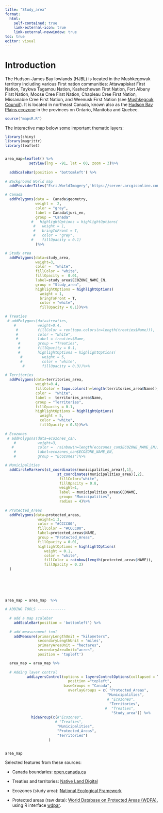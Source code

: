 ```yaml
---
title: "Study_area"
format:
  html:
    self-contained: true
    link-external-icon: true
    link-external-newwindow: true
toc: true
editor: visual
---
```


# Introduction

The Hudson-James Bay lowlands (HJBL) is located in the Mushkegowuk territory including various First nation communities: Attawapiskat First Nation, Taykwa Tagamou Nation, Kashechewan First Nation, Fort Albany First Nation, Moose Cree First Nation, Chapleau Cree First Nation, Missanabie Cree First Nation, and Weenusk First Nation (see [Mushkegouk Council](https://mushkegowuk.ca/)). It is located in northeast Canada, known also as the [Hudson Bay Plains ecozone](http://www.ecozones.ca/english/zone/index.html) in the provinces on Ontario, Manitoba and Quebec.

```r

source("mapsR.R")


```

The interactive map below some important thematic layers:

```r


library(shiny)
library(magrittr)
library(leaflet)


area_map=leaflet() %>%
           setView(lng = -91, lat = 60, zoom = 3)%>%
   
  addScaleBar(position = 'bottomleft') %>%
  
# Background World map
  addProviderTiles("Esri.WorldImagery",'https://server.arcgisonline.com/ArcGIS/rest/services/World_Imagery/MapServer/tile/{z}/{y}/{x}') %>%

# Canada
  addPolygons(data =  Canada$geometry,
              weight =  2,
              color = "grey",
              label = Canada$juri_en,
              group = "Canada"
            #   highlightOptions = highlightOptions(
             #   weight = 1,
             #   bringToFront = T,
             #   color = "grey",
            #    fillOpacity = 0.1)
              )%>%

# Study area
  addPolygons(data=study_area,
              weight=3,
              color =  "white",
              fillColor = "white",
              fillOpacity =  0.01,
              label=study_area$ECOZONE_NAME_EN,
              group = "Study_area",
              highlightOptions = highlightOptions(
                weight = 1,
                bringToFront = T,
                color = "white",
                fillOpacity = 0.1))%>%
  
# Treaties
 # addPolygons(data=treaties,
    #          weight=0.4,
     #         fillColor = rev(topo.colors(n=length(treaties$Name))),
     #         color = "white",
     #         label = treaties$Name,
      #        group = "Treaties",
      #        fillOpacity = 0.1,
      #        highlightOptions = highlightOptions(
       #         weight = 5,
       #         color = "white",
        #        fillOpacity = 0.3))%>%
  
# Territories
  addPolygons(data=territories_area,
              weight=0.4,
              fillColor = topo.colors(n=length(territories_area$Name)),
              color =  "white",
              label =  territories_area$Name,
              group = "Territories",
              fillOpacity = 0.1,
              highlightOptions = highlightOptions(
                weight = 5,
                color = "white",
                fillOpacity = 0.3))%>%
 
# Ecozones
 # addPolygons(data=ecozones_can,
    #          weight=3,
   #           color =  rainbow(n=length(ecozones_can$ECOZONE_NAME_EN)),
    #          label=ecozones_can$ECOZONE_NAME_EN,
    #          group = "Ecozones")%>%

# Municipalities
  addCircleMarkers(st_coordinates(municipalities_area)[,1],
                        st_coordinates(municipalities_area)[,2],
                         fillColor="white",
                         fillOpacity = 0.8,
                         weight=1,
                         label = municipalities_area$GEONAME,
                         group= "Municipalities",
                         radius = 4)%>%
  
# Protected_Areas
  addPolygons(data=protected_areas,
               weight=1.3,
               color = "#CCCC00",
               fillColor = "#CCCC00",
               label=protected_areas$NAME,
               group = "Protected_Areas",
               fillOpacity = 0.01,
               highlightOptions = highlightOptions(
                  weight = 0.1,
                  color = "white",
                  fillColor = rainbow(length(protected_areas$NAME)),
                  fillOpacity = 0.3)
  )
  
  


  
 
area_map = area_map  %>%
   
# ADDING TOOLS -------------
    
  # add a map scalebar
    addScaleBar(position = 'bottomleft') %>%
              
  # add measurement tool
    addMeasure(primaryLengthUnit = "kilometers",
               secondaryLengthUnit = 'miles',
               primaryAreaUnit = "hectares",
               secondaryAreaUnit="acres",
               position = 'topleft') 

  area_map = area_map %>%
    
  # Adding layer control
          addLayersControl(options = layersControlOptions(collapsed = T),
                             position ="topleft",
                           baseGroups = "Canada",
                             overlayGroups = c( "Protected_Areas",
                                               "Municipalities",
                                               # "Ecozones",
                                                "Territories",
                                              #  "Treaties",
                                                 "Study_area")) %>%
            hideGroup(c(#"Ecozones",
                       # "Treaties",
                        "Municipalities",
                        "Protected_Areas",
                        "Territories")
                    )
          

area_map
```

Selected features from these sources:

-   Canada boundaries: [open.canada.ca](https://open.canada.ca/data/en/dataset/85efc01b-163f-ebba-2378-c43eadfb3b3f/resource/15f721b1-ed0f-4883-80c3-8e3d9bec20d6?inner_span=True)

-   Treaties and territories: [Native Land Digital](https://native-land.ca/)

-   Ecozones (study area): [National Ecological Framework](https://agriculture.canada.ca/atlas/data_donnees/nationalEcologicalFramework/data_donnees/)

-   Protected areas (raw data): [World Database on Protected Areas (WDPA)](https://www.protectedplanet.net/en), using R interface [wdpar](https://cran.r-project.org/web/packages/wdpar/index.html).
